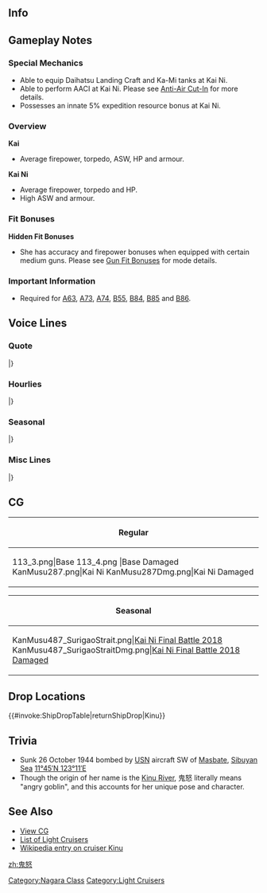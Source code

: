 ==Info==
{{KanmusuInfo|ID=109}}
{{KanmusuInfo|ID=109a}}
{{KanmusuInfo|ID=287}}

==Gameplay Notes==
===Special Mechanics===
* Able to equip Daihatsu Landing Craft and Ka-Mi tanks at Kai Ni.
* Able to perform AACI at Kai Ni. Please see [[Anti-Air Cut-In]] for more details.
* Possesses an innate 5% expedition resource bonus at Kai Ni.

===Overview===
'''Kai'''
* Average firepower, torpedo, ASW, HP and armour.

'''Kai Ni'''
* Average firepower, torpedo and HP.
* High ASW and armour. 

===Fit Bonuses===
{{:{{BASEPAGENAME}}/Equipment Bonuses}}
{{clear}}

'''Hidden Fit Bonuses'''
* She has accuracy and firepower bonuses when equipped with certain medium guns. Please see [[Gun Fit Bonuses]] for mode details.

===Important Information===
* Required for [[Quests#A63|A63]], [[Quests#A73|A73]], [[Quests#A74|A74]], [[Quests#B55|B55]], [[Quests#B84|B84]], [[Quests#B85|B85]] and [[Quests#B86|B86]].

==Voice Lines==
===Quote===
{{ShipquoteHeader}}
{{ShipquoteKai
|scenario = Introduction
|origin = 来た来たぁ！鬼怒、到着しましたよ！
|translation = I"m heeeeereeee! I've finally arrived!<ref>A year after commissioning, she had to return to the shipyards for an overhaul because of an engine failure.</ref>
|audio = Kinu-Introduction.ogg
}}
{{ShipquoteKai
|scenario = Introduction
|kai2 = yes
|origin = 軽巡鬼怒、提督！いっちょやったりますよ！
|translation = Light Cruiser, Kinu, Admiral!  Let's do this!
|audio = Kinu Kai Ni Introduction.mp3
}}
{{ShipquoteKai
|scenario = Library
|origin = 神戸生まれの鬼怒だよ。舞鶴の学校で訓練に励んだんだ。
色々と大変になってきた後は、南西方面で頑張ったよ…いやぁ、大変だったなあ。球磨ちゃんには随分と助けてもらったんだ。でも…パナイ島だけはマジパナイ！
はいっ、頑張ります！
|translation = I'm Kinu who was born in Kobe! I did my best in training at the Maizuru School.<ref>From 1934 to 1935, she was used as a training ship at the [https://ja.wikipedia.org/wiki/%E6%B5%B7%E8%BB%8D%E6%A9%9F%E9%96%A2%E5%AD%A6%E6%A0%A1 Naval Engineering School] in Maizuru.</ref>
After lots of dangerous things happened, I did my best in the Southwest...<ref>She was assigned to SubRon4 and participated in operations all over South East Asia.</ref> Yeah, it was really tough. Kuma-chan helped me out a lot. But... Panay Island was the only place that was really horrible!<ref>'Panai' is a slang term meaning 'something big'. In Kinu's case, she was sunk at Panay Island.</ref> 
Yes, I'll do my best!
|audio = Kinu-Library.ogg
}}
{{ShipquoteKai
|scenario = Library
|kai2 = yes
|origin = 神戸生まれの鬼怒だよ。舞鶴の学校で訓練に励んだんだ。
色々と大変になってきた後は、南西方面で頑張ったよ…いやぁ、大変だったなあ。球磨ちゃんには随分と助けてもらったんだ。でも…パナイ島だけはマジパナイ！
改装された鬼怒の魅力もマジパナイ！
|translation = I'm Kinu who was born in Kobe! I did my best in training at the Maizuru School.
After lots of dangerous things happened, I did my best in the Southwest... Yeah, it was really tough. Kuma-chan helped me out a lot. But... Panay Island was the only place that was really horrible!
I'll show you how amazingly impressive the appeal of the remodelled me is!
|audio = KinuKaiNi-Library.mp3
}}
{{ShipquoteKai
|scenario = Secretary 1
|origin = 提督の顔見ると、やる気が出てくるな～
|translation = I get motivated when I look at your face, Admiral~
|audio = Kinu-Secretary_1.ogg
}}
{{ShipquoteKai
|scenario = Secretary 1
|kai2= yes
|origin = ん？なんだなんだぁ～？なぁんだ提督かぁ。
|translation = Hmm? What is it? Oh it's just you, Admiral. 
|audio = Kinu Kai Ni Secratary 1.mp3
}}
{{ShipquoteKai
|scenario = Secretary 2
|origin = 今日も一日、頑張ろうね！
|translation = I'll work hard everyday!
|audio = Kinu-Secretary_2.ogg
}}
{{ShipquoteKai
|scenario = Secretary 3
|origin = ん、どうしたの？一緒に汗かいちゃう？
|translation = Hm, what's up? Shall we sweat it out together? 
|audio = Kinu-Secretary_3.ogg
}}
{{ShipquoteKai
|scenario = Secretary 3
|kai2= yes
|origin = けっひゃひゃひゅ…そこ！弱いんだって！
|translation = Kehahahyu...Not there! That's my weak point!
|audio = Kinu Kai Ni Secratery 3.mp3
}}
{{ShipquoteKai
|scenario = Secretary Idle 
|origin = 提督ぅ～そろそろ訓練とかしないの？
|translation = Admiral~ Shouldn't we do some training soon?
|audio = Kinu Idle.mp3
}}
{{ShipquoteKai
|scenario = Secretary (Married)
|origin = 提督ー！肩揉んであげようか？　それとも訓練する？。
|translation = Admiral! Shall I massage your shoulders? Or should we go training?
|audio = Kinu-Wedding_Line.ogg
}}
{{ShipquoteKai
|scenario = Secretary (Married)
|kai2 = yes
|origin = うわ！っ、提督！ドーンとか壁に手ぇ突いて近づかないでくださいよぉ！…うぅ。
|translation = Whoa! Oh, Admiral! Please don't suddenly get close and pin me to the wall~!... Ugh...
|audio = Kinu Kai Ni Married Secratery.mp3
}}
{{ShipquoteKai
|scenario = Wedding
|origin = 提督！いつも一緒に訓練ばかりしてたのは、もっと一緒にいたいっていう暗号だったんだ、けど…はぁ…っえ？！いや、そういう意味じゃなくて、一番近くでお守りしますっていうか…したいっていうか…ぅ、ぅうん、もういいっ！
|translation = Admiral! We're always just training together, maybe that's a sign that we should probably spend some more time together... *sigh*... Eh?! No, I didn't mean it in that way, I mean that I should protect you since I'm closest to you... I want to... Y-yeah... Ah, whatever!
|audio = Kinu-Wedding.ogg
}}
{{ShipquoteKai
|scenario = Player's Score
|origin = なになに報告書ー？どれどれ!
|translation = What's in the report?? Let me have a look!
|audio = Kinu-Looking_At_Scores.ogg
}}
{{ShipquoteKai
|scenario = Joining the Fleet
|origin = 軽巡鬼怒、出撃します！ 
|translation = Light cruiser Kinu, sortieing!
|audio = Kinu-Joining_A_Fleet.ogg
}}
{{ShipquoteKai
|scenario = Equipment 1
|origin = 対抗兵装って大事だよねぇー？ 	
|translation = Anti-aircraft weaponry is very important you know?
|audio = Kinu-Equipment_1.ogg
}}
{{ShipquoteKai
|scenario = Equipment 1
|kai2= yes
|origin = やっぱ対空は大事だよね～♪時代は対空！マジパナイ！
|translation = Anti-air really is important you know~♪ It's the age of anti-air! It's really awesome!
|audio = Kinu Kai Ni Equipment 1.mp3
}}
{{ShipquoteKai
|scenario = Equipment 2
|origin = よし、万全だね！  
|translation = Yup, this is perfect!
|audio = Kinu-Equipment_2.ogg
}}
{{ShipquoteKai
|scenario = Equipment 3
|origin = 訓練あるのみ！
|translation = All you can do is train! 
|audio = Kinu-Equipment_3.ogg
}}
{{ShipquoteKai
|scenario = Equipment 3
|kai2= yes
|origin = こりゃぁ～マジパナイ。
|translation = This is...seriously awesome.
|audio = Kinu Kai Ni Equipment 3.mp3
}}
{{ShipquoteKai
|scenario = Supply
|origin = これでまた頑張れるよ。
|translation = I can keep working hard with this.
|audio = Kinu-Supply.ogg
}}
{{ShipquoteKai
|scenario = Docking (Minor Damage)
|origin = 戦闘のあとはお風呂だよねっ！ 	 
|translation = You gotta have a bath after a battle~!
|audio = Kinu-Docking_Minor.ogg
}}
{{ShipquoteKai
|scenario = Docking (Major Damage)
|origin = やられちゃったぁ…ちょっち休憩しまーす！ 
|translation = Ah, I got beat... I'm going to take a short rest~!
|audio = Kinu-Docking_Major.ogg
}}
{{ShipquoteKai
|scenario = Construction
|origin = 新しい仲間だ！嬉しいね！
|translation = A new comrade! I'm happy! 
|audio = Kinu-Construction.ogg
}}
{{ShipquoteKai
|scenario = Construction
|kai2 = yes
|origin = 提督！また新しい子だね！人気者だね～このこの～♪この～♪
|translation =  Admiral! It's another new girl again! You sure are popular huh~ You playa~♪
|audio = Kinu Kai Ni Construction Complete.mp3
}}
{{ShipquoteKai
|scenario = Returning from Sortie
|origin = お～い、提督ぅ～！艦隊戻りましたぁ～
|translation = Oooi, Admiral~! The fleet has returned~ 
|audio = Kinu-Returning_From_Sortie.ogg
}}
{{ShipquoteKai
|scenario = Starting a Sortie
|origin = よし、訓練の成果を見せたげる。
|translation = Alright, I'll show you the results of my training.
|audio = Kinu-Starting_A_Sortie.ogg
}}
{{ShipquoteKai
|scenario = Starting a Sortie
|kai2= yes
|origin = 改装は伊達じゃないんだよぉ！新しい鬼怒っ！見参しちゃうよぉ！
|translation = This remodel isn't just for show! It's a brand new me! I'll show you!
|audio = Kinu Kai Ni Starting A Sortie.mp3
}}
{{ShipquoteKai
|scenario = Starting a Battle
|origin = 陣形を保ちつつ、臨機応変に。いくよ！ 
|translation = Adapt to changes while maintaining formation. Let's go!
|audio = Kinu-Battle_Start.ogg
}}
{{ShipquoteKai
|scenario = Attack
|origin = 撃ち方、始めー！
|translation = Open fire~! 
|audio = Kinu-Attack.ogg
}}
{{ShipquoteKai
|scenario = Attack
|kai2= yes
|origin = ほらほら～どっからでもかかっておいで～♪
|translation = Come on Come on~  Come at me however you like~♪
|audio = Kinu Kai Ni Attack 1.mp3
}}
{{ShipquoteKai
|scenario = Daytime Spotting/ Night Battle Attack 
|origin = 左舷の敵艦、もらっちゃえ！
|translation = Take out the enemy ships to port!
|audio = Kinu-Night_Attack.ogg
}}
{{ShipquoteKai
|scenario = Daytime Spotting/ Night Battle Attack 
|kai2 = yes
|origin = オッニさんこっちらっ！手の鳴る方はこっちだよっ！！
|translation = I'm over here, Oni-san! Come to the sound of my clapping!<ref>Kinu is apparently playing an elaborate game of "Catch me Oni-san", a Japanese children's game equivalent to Hide and Seek and Tag put together.</ref>
|audio = Kinu Kai Ni Night Attack.mp3
}}
{{ShipquoteKai
|scenario = Night Battle
|origin = さぁ～て、追撃戦いっちゃいますか！ 
|translation = Alright~, let's begin the pursuit!
|audio = Kinu-Night_Battle.ogg
}}
{{ShipquoteKai
|scenario = MVP
|origin = この勝利は訓練の賜物だよね、うん！また頑張ろうね、提督！ 
|translation = This victory is the fruit of my training, yup! I will continue to work hard, Admiral!
|audio = Kinu-MVP.ogg
}}
{{ShipquoteKai
|scenario = Minor Damage 1
|origin = ぐにゃっ！？まだまだ！
|translation = Gunya!? I'm not done yet!
|audio = Kinu-Minor_Damage_2.ogg
}}
{{ShipquoteKai
|scenario = Minor Damage 2
|origin = ぐぅっ！この程度はっ！
|translation = Gah!  This is nothing!
|audio = Kinu-Minor_Damage_1.ogg
}}
{{ShipquoteKai
|scenario = Minor Damage 2
|kai2 = yes
|origin = お～に～お～こぉ～！ぷんぷん！
|translation = O~ni~o~ko~! Hmph! <ref>Oni Oko is a word play on the name of Kinu by separating the two Kanji into separate words　鬼= Oni　怒 =Oko.</ref>
|audio = Kinu Kai Ni Minor Damage.mp3
}}
{{ShipquoteKai
|scenario = Major Damage
|origin = このくらいじゃ、鬼怒は沈まないよ！
|translation = I won't sink from something like this!
|audio = Kinu-Major_Damage.ogg
}}
{{ShipquoteKai
|scenario = Sunk
|origin = 提督、すみません、鬼怒はここまでのようです…他の子達の撤退をおねが…
|translation = Sorry, Admiral. Looks like this is it for me.... Please withdraw the other girls...
|audio = Kinu-Sunk.ogg
}}
|} <references/>
{{clear}}

===Hourlies===
{{ShipquoteHeader | type = hourly}}
{{ShipquoteKai
|scenario = 00:00 
|origin = 鬼怒が！深夜0時をお知らせしまーす!
|translation = This is my midnight announcement~!
|audio = Kinu-00.ogg
}}
{{ShipquoteKai
|scenario = 01:00 
|origin = 1時だよ。鬼怒もそろそろ寝るよー？おやすみー 	
|translation = It's 1 o'clock!. I'm going to sleep soon alright? G'night~ 
|audio = Kinu-01.ogg
}}
{{ShipquoteKai
|scenario = 02:00 
|origin = 2時です。丑三つ時ってやつだね、怖いよぉ～！  
|translation = It's 2 o'clock. They call this the Hour of the Ox, how scary~! <ref>丑三つ時 in traditional Japanese time keeping refers to the time period between 0200 and 0300.</ref>
|audio = Kinu-02.ogg
}}
{{ShipquoteKai
|scenario = 03:00 
|origin = 3時です…。鬼怒もう寝たいんだけど…。
|translation = It's 3 o'clock... I really want to go to sleep but....  
|audio = Kinu-03.ogg
}}
{{ShipquoteKai
|scenario = 04:00 
|origin = 4時・・・4時・・・うぅ～・・・
|translation = 4 o'clo..... 4 o'clo... zzz.... 
|audio = Kinu-04.ogg
}}
{{ShipquoteKai
|scenario = 05:00 
|origin = 5時でーす　起きるの？寝るの？
|translation = It's 5 o'clo~ck! Gonna get up? Gonna sleep? 
|audio = Kinu-05.ogg
}}
{{ShipquoteKai
|scenario = 06:00 
|origin = 6時だよ。今日も一日頑張ろっ！  
|translation = It's 6 o'clock. Let's do our best today too!
|audio = Kinu-06.ogg
}}
{{ShipquoteKai
|scenario = 07:00 
|origin = ７時で～す。朝ごはんどうしようか？
|translation = It's 7 o'clo~ck! What do you want for breakfast? 
|audio = Kinu-07.ogg
}}
{{ShipquoteKai
|scenario = 08:00 
|origin = 8時をお知らせしまーす！ 
|translation = 8 o'clock announcement~!
|audio = Kinu-08.ogg
}}
{{ShipquoteKai
|scenario = 09:00 
|origin = 9時です！どっか行くの？鬼怒も連れてって～♪ 
|translation = It's 9 o'clock! Where are you going? Take me with you~♪
|audio = Kinu-09.ogg
}}
{{ShipquoteKai
|scenario = 10:00 
|origin = 10時になりました、なぜか眠い。
|translation = It's 10 o'clock now, I'm sleepy for some reason.
|audio = Kinu-10.ogg
}}
{{ShipquoteKai
|scenario = 11:00 
|origin = 11時だよ。……お昼何にしようかな？ 
|translation = It's 11 o'clock! ...What do you want for lunch?
|audio = Kinu-11.ogg
}}
{{ShipquoteKai
|scenario = 12:00 
|origin = 12時になったよ！何食べよっか？
|translation = It's 12 o'clock now! What are you eating?  
|audio = Kinu-12.ogg
}}
{{ShipquoteKai
|scenario = 13:00 
|origin = 13時です。もうちょっとゆっくりしようよ～  
|translation = It's 1 o'clock. Let's take it a bit slower~
|audio = Kinu-13.ogg
}}
{{ShipquoteKai
|scenario = 14:00 
|origin = 14時で～っす！張り切っていこう！ 	
|translation = It's 2 o'clock~. Let's get revved up! 
|audio = Kinu-14.ogg
}}
{{ShipquoteKai
|scenario = 15:00 
|origin = 15時・・・ごめん！うとうとしてた！
|translation = 3 o'clock... Sorry! I dozed off! 
|audio = Kinu-15.ogg
}}
{{ShipquoteKai
|scenario = 16:00 
|origin = 6時です。そろそろハッスルしちゃう～？
|translation = It's 4 o'clock. Almost time to hustle? 
|audio = Kinu-16.ogg
}}
{{ShipquoteKai
|scenario = 17:00 
|origin = 17時をお知らせするよー。提督油断しちゃダメ！ 
|translation = It's the 5 o'clock announcement~. Don't get careless, Admiral! 
|audio = Kinu-17.ogg
}}
{{ShipquoteKai
|scenario = 18:00 
|origin = 18時です。♪～（鼻歌） 
|translation = It's 6 o'clock. ♪～ *whistling*
|audio = Kinu-18.ogg
}}
{{ShipquoteKai
|scenario = 19:00 
|origin = 19時です！さーて、そろそろねっ！
|translation = It's 7 o'clock! Right, it's almost time! 
|audio = Kinu-19.ogg
}}
{{ShipquoteKai
|scenario = 20:00 
|origin = 8時だョ!全員･･･なんでも、何にも言ってないから！
|translation = It's 8 o'clock! All hands.... I didn't, I didn't say anything!<ref>A reference to the variety show [https://ja.wikipedia.org/wiki/8%E6%99%82%E3%81%A0%E3%83%A7!%E5%85%A8%E5%93%A1%E9%9B%86%E5%90%88 It's 8 o'clock! All hands assemble]</ref>
|audio = Kinu-20.ogg
}}
{{ShipquoteKai
|scenario = 21:00 
|origin = 21時かぁ…先にお風呂入ってきていい？ 
|translation = 9 o'clock huh... Is it okay if I go in the bath first?
|audio = Kinu-21.ogg
}}
{{ShipquoteKai
|scenario = 22:00 
|origin = 22時です。艦これタイムだよねぇ、うんうん 。
|translation = It's 10 o'clock. It's Kancolle time, right? Yup, yup! 
|audio = Kinu-22.ogg
}}
{{ShipquoteKai
|scenario = 23:00 
|origin = 23時です。正直川内さんがすっごくうるさいんだけど！
|translation = It's 11 o'clock. Honestly, that Sendai is really noisy! 
|audio = Kinu-23.ogg
}}
|} <references/>
{{clear}}

===Seasonal===
{{SeasonalHeaderOld}}
{{SeasonalQuote
|scenario = [[Seasonal/Second_Anniversary|2nd Anniversary]]
|origin =いぃぃぃぃやったぁぁぁぁぁ！！！！二周年！！！鬼怒はねぇ！嬉しいよぉ！！艦隊と提督に乾杯！
|translation = Weeeeeeeee diiiiid iiiiiiiit!!!! It’s the 2nd anniversary!!! You know I’m! I’m Really happy!! Cheers to you and the fleet, Admiral!
|audio = 109_Kinu_2ndAnniv.mp3
|notes = 
}}
{{SeasonalQuote
|scenario = [[Seasonal/Rainy_Season_2015|Rainy Season 2015]]
|origin = 梅雨の季節、雨の日多いよね～。あっ、退屈だからしりとりしよっか！えっと、提督、く…駆逐艦！…あっ、終わりじゃん。
|translation = There are so many rainy days during the rainy season. Ah, I’m bored so let’s play shiritori! Ummm, teitoku, ku… kuchikukan! …Ah, I lost. 
|audio = Kinu_Rainy_Secretary_1.ogg
|notes = [https://en.wikipedia.org/wiki/Shiritori Shiritori] is a word game where you need to chain words together using the last character of the preceeding word. You lose by either being unable to think of a new word or using a word that ends in ‘n’ since there are no words that begins with that character.
}}
{{SeasonalQuote
|scenario = [[Seasonal/Early_Summer_Season_Update|Early Summer 2015]]
|origin = ……あっついなあ。もう夏かあ……初夏……みーんみんみーん……あ、ダメ？
|translation = …It’s so hot. It’s already summer… Buzz buzz buzz… Ah, stop it?
|audio = Kinu_Early_Summer_HQ.ogg
|notes =
}}
{{SeasonalQuote
|scenario = [[Seasonal/Mid_Summer_Season_Update|Midsummer 2015]]
|origin = 夏はやっぱりお祭りだよねー、鎮守府夏祭り！早く仕事終わらせて、準備しよ！
|translation = Summer is definitely the time for festivals; the Naval Base Summer Festival! I need to finish my work quickly and go get ready!
|audio = Kinu_Mid_Summer.ogg
|notes =
}}
{{SeasonalQuote
|scenario = [[Seasonal/Early_Autumn_2015_Seasonal_Update|Early Autumn 2015]]
|origin = 人によっていろんな秋があるよね。提督の秋は？鬼怒はねー、人を楽しませるネタをたーくさん仕込む秋かな！あぁ、何その顔。
|translation = Everyone experiences autumn differently. How do you experience it, Admiral? For me, autumn is when I make people laugh with jokes! Ah, what’s that look for.
|audio = Kinu_Early_Autumn2015.ogg
|notes =
}}
{{SeasonalQuote
|scenario = [[Seasonal/Christmas_2015|Christmas 2015]]
|origin = えぇ…ここで一句：クリスマス・提督と一緒に・暮らします。なんちゃって！面白くない？ない？？
|translation = Eh… A poem: Christmas; Spending time; With the Admiral. Just kidding! That wasn’t funny? At all??<ref>”Christmas” and “Spending time with” are pronounced similarly.</ref> 
|audio = Kinu_Christmas_2015_Sec1.ogg
|notes =
}}
{{SeasonalQuote
|scenario = [[Seasonal/End_of_Year_2015|End of Year 2015]]
|origin = 今年もいろいろあったよね。今年の提督もよかったよ！来年もいい提督でいてね！
|translation = A lot of things happened this year. You were a good Admiral this year! Keep it up next year too! 
|audio = Kinu_Year_End_2015_Sec1.ogg
|notes = 
}}
{{SeasonalQuote
|scenario = [[Seasonal/New_Year_2016|New Year 2016]]
|origin = あけましておめでとうございます！提督、新年早々マジﾊﾟナイ！
|translation = Happy New Year! The New Year is really awesome, Admiral!<ref>"Panai" is her way of saying "awesome".</ref>
|audio = Kinu_New_Years_Day_2016.ogg
|notes = 
}}
{{SeasonalQuote
|scenario = [[Seasonal/Setsubun_2016|Setsubun 2016]]
|origin = うおぉー！？なんなの！？何でみんな鬼怒に豆投げんのよ！？あ痛っ！いたたたたたたっ！
|translation = Whoaaaa!? What!? Why are all of you throwing beans at me!? OW! Owowowowowowow!
|audio = Kinu_Setsubun_2016_Sec1.ogg
|notes = 
}}
{{SeasonalQuote
|scenario = [[Seasonal/Valentine%27s_Day_2016|Valentine’s Day 2016]]
|origin = このトリュフ作ったんだ。提督、食べて！えへへへへ、どう？辛い？甘い？ひとつだけ甘い、ロシアンチョコ仕様なのだ！
|translation = I made these truffles. Try some, Admiral! Ehehehe~ Well? Is it spicy? Sweet? It’s Russian Roulette Chocolate where only one is sweet!
|audio = Kinu_Valentine_Sec1.ogg
|notes = 
}}
{{SeasonalQuote
|scenario = [[Seasonal/White_Day_2016|White Day 2016]]
|origin = 提督、このクッキーくれるの？わーい！ありがと…うぅ！！？？辛いよこれ…えぇ、チョコのお返し？くっそぉ～、マジパナイィ！！
|translation = Are these cookies for me, Admiral? Yaaay! Thank yo…. Urrgh!!?? It’s spicy… Eh, a return gift? Seriously, goddamniiiiit!!!
|audio = Kinu_White_Day_2016.ogg
|notes = 
}}
{{SeasonalQuote
|scenario = [[Seasonal/Coming_of_Spring_2016|Spring 2016]]
|origin = ぐにゃぁ！なに、なにこのパナイ風？春一番ってやつ？あぁ、もう春なんだね~。
|translation = Whoaaaaa! What’s this amazing breeze? The first of spring? Ah, it’s already spring~
|audio = Kinu_Spring_2016_Sec1.mp3
|notes = 
}}
{{SeasonalQuote
|scenario = [[Seasonal/Third_Anniversary|3rd Anniversary]]
|origin = くうぅいぃ…やったははぁ！三周年です！鬼怒はね、鬼怒はね本当に嬉しいよ。艦隊と提督にかんぱい！ばんざい！
|translation = Kuuuuuiiii… Hooray ay ay! It’s the 3rd Anniversary! I’m really, really happy. Cheers to you and the fleet, Admiral! Three cheers!
|audio = Kinu_3rd_Anniversary_Sec1.mp3
|notes = 
}}
{{SeasonalQuote
|scenario = [[Seasonal/Setsubun_2018|Setsubun 2018]]
|origin = くぅうぅー！反撃してやる！まずはアブ、あんたからだ。よし、初弾命中！次は...由良姉！覚悟！ってー！
|translation = Arrrrrggggh! I’m going to get you back! You’re first, Abu. Alright, direct hit! Next is… Yura-nee! Prepare yourself! Fire!
|audio = Kinu_Setsubun_2018_Sec2.mp3
|notes = Secretary 2
}}
{{SeasonalQuote
|scenario = [[Seasonal/Fifth_Anniversary|5th Anniversary]]
|origin = うううぅ、やった！五周年！鬼怒は、鬼怒はね、本当に嬉しいよ！艦隊と提督に乾杯！万歳！
|translation = Yyyyyyyeeeeeesssss! It’s the 5th Anniversary! You know, I’m really, really happy! Cheers to you and the fleet, Admiral! Hooray!
|audio = Kinu_5th_Anniversary_Sec1.mp3
|notes = 
}}
{{SeasonalQuote
|scenario = [[Seasonal/Seventh_Anniversary|7th Anniversary]]
|origin = ついに七周年、マジパナイ！鬼怒はねぇ、鬼怒はねぇ、嬉しいさマジパナイ！艦隊と提督と、全てに乾杯だ！
|translation = It's well and truly the 7th Anniversary! You know, I'm seriously mega happy! A with the fleet and you for everything, Admiral!
|audio = Kinu_7th_Anniversary_Secretary_2.mp3
|notes = Secretary 2
}}
{{SeasonalQuote
|scenario = [[Seasonal/Eighth_Anniversary|8th Anniversary]]
|origin = うううう、やった！八周年！鬼怒は、鬼怒はね、本当に嬉しいよ！まさかの八周年だも！八周年！艦隊と提督に、乾杯！万歳！
|translation =	Nnnnn, yaaay! It's the 8th Anniversary! You know, you know, I'm super happy about this! I can't believe it's the 8th Anniversary! I really can't! Cheers to the fleet and the Admiral! Hooray!
|audio = Kinu_8th Anniversary_Secretary_1.mp3
|notes = 
}}
|}<references/>

{{clear}}

===Misc Lines===
{{SeasonalHeaderOld}}
{{SeasonalQuote
|scenario = [[Seasonal/Final_Battle|Homecoming 2018]]
|origin = ここで一句「鬼怒と提督、捷号決戦、やり遂げましたまじぱない」。あれ、オチがなかったよ。でも、気分爽快だ！
|translation = A poem: "Admiral and I; The Final Battle; Have totally finished it". Huh, there's no punch line. But, I feel so refreshed!
|audio = Kinu_Homecoming_2018_Sec1.mp3
|notes = 
}}
|}<references/>

{{clear}}

==CG==
{| class="mw-collapsible mw-collapsed wikitable" style="width: 100%;"
!Regular
|-
|<gallery>
113_3.png|Base
113_4.png |Base Damaged
KanMusu287.png|Kai Ni
KanMusu287Dmg.png|Kai Ni Damaged
</gallery>
|}

{| class="mw-collapsible mw-collapsed wikitable" style="width: 100%;"
!Seasonal
|-
|<gallery>
KanMusu487_SurigaoStrait.png|[[Seasonal/Final_Battle|Kai Ni Final Battle 2018]]
KanMusu487_SurigaoStraitDmg.png|[[Seasonal/Final_Battle|Kai Ni Final Battle 2018 Damaged]]
</gallery>
|}

==Drop Locations==
{{#invoke:ShipDropTable|returnShipDrop|Kinu}}

==Trivia==
*Sunk 26 October 1944 bombed by [http://en.wikipedia.org/wiki/USN USN] aircraft SW of [http://en.wikipedia.org/wiki/Masbate Masbate], [http://en.wikipedia.org/wiki/Sibuyan_Sea Sibuyan Sea] [http://tools.wmflabs.org/geohack/geohack.php?pagename=Japanese_cruiser_Kinu&params=11_45_N_123_11_E_ 11°45′N 123°11′E]
* Though the origin of her name is the [https://en.wikipedia.org/wiki/Kinugawa_River Kinu River], 鬼怒 literally means "angry goblin", and this accounts for her unique pose and character.

==See Also==
*[[{{PAGENAME}}/Gallery|View {{PAGENAME}} CG]]
*[[EliteCL|List of Light Cruisers]]
*[[wikipedia:Japanese_cruiser_Kinu|Wikipedia entry on cruiser Kinu]]
{{shiplist}}
[[Category:Nagara Class]]
[[Category:Light Cruisers]]
[[zh:鬼怒]]